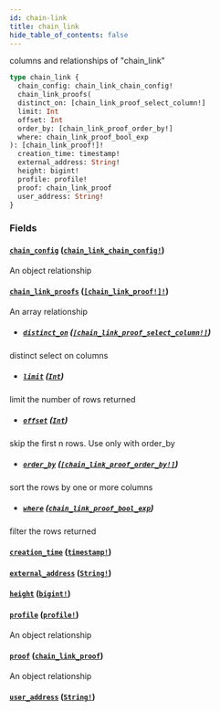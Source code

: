 ```yaml
---
id: chain-link
title: chain_link
hide_table_of_contents: false
---
```



columns and relationships of "chain_link"

```graphql
type chain_link {
  chain_config: chain_link_chain_config!
  chain_link_proofs(
  distinct_on: [chain_link_proof_select_column!]
  limit: Int
  offset: Int
  order_by: [chain_link_proof_order_by!]
  where: chain_link_proof_bool_exp
): [chain_link_proof!]!
  creation_time: timestamp!
  external_address: String!
  height: bigint!
  profile: profile!
  proof: chain_link_proof
  user_address: String!
}
```


### Fields

#### [`chain_config`](#) ([`chain_link_chain_config!`](../objects/chain-link-chain-config))

An object relationship


#### [`chain_link_proofs`](#) ([`[chain_link_proof!]!`](../objects/chain-link-proof))

An array relationship
- ##### [`distinct_on`](#) ([`[chain_link_proof_select_column!]`](../enums/chain-link-proof-select-column))

distinct select on columns


- ##### [`limit`](#) ([`Int`](../scalars/int))

limit the number of rows returned


- ##### [`offset`](#) ([`Int`](../scalars/int))

skip the first n rows. Use only with order_by


- ##### [`order_by`](#) ([`[chain_link_proof_order_by!]`](../inputs/chain-link-proof-order-by))

sort the rows by one or more columns


- ##### [`where`](#) ([`chain_link_proof_bool_exp`](../inputs/chain-link-proof-bool-exp))

filter the rows returned


#### [`creation_time`](#) ([`timestamp!`](../scalars/timestamp))




#### [`external_address`](#) ([`String!`](../scalars/string))




#### [`height`](#) ([`bigint!`](../scalars/bigint))




#### [`profile`](#) ([`profile!`](../objects/profile))

An object relationship


#### [`proof`](#) ([`chain_link_proof`](../objects/chain-link-proof))

An object relationship


#### [`user_address`](#) ([`String!`](../scalars/string))






